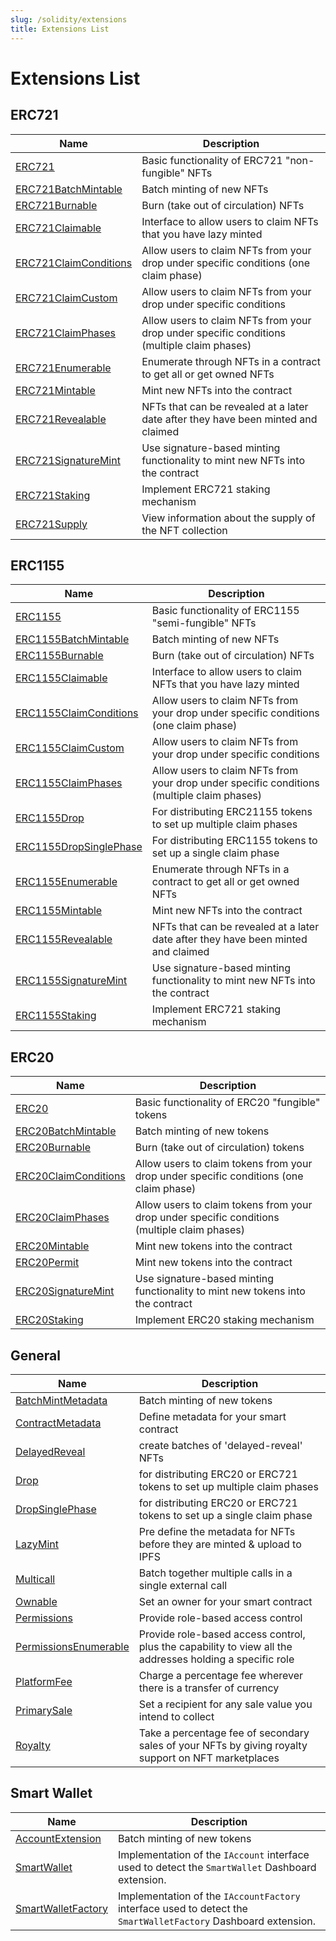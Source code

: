 ```yaml
---
slug: /solidity/extensions
title: Extensions List
---
```


# Extensions List

## ERC721

| Name                                                                | Description                                                                                |
| ------------------------------------------------------------------- | ------------------------------------------------------------------------------------------ |
| [ERC721](/solidity/extensions/erc721)                               | Basic functionality of ERC721 "non-fungible" NFTs                                          |
| [ERC721BatchMintable](/solidity/extensions/erc721batchmintable)     | Batch minting of new NFTs                                                                  |
| [ERC721Burnable](/solidity/extensions/erc721burnable)               | Burn (take out of circulation) NFTs                                                        |
| [ERC721Claimable](/solidity/extensions/erc721claimable)             | Interface to allow users to claim NFTs that you have lazy minted                           |
| [ERC721ClaimConditions](/solidity/extensions/erc721claimconditions) | Allow users to claim NFTs from your drop under specific conditions (one claim phase)       |
| [ERC721ClaimCustom](/solidity/extensions/erc721claimcustom)         | Allow users to claim NFTs from your drop under specific conditions                         |
| [ERC721ClaimPhases](/solidity/extensions/erc721claimphases)         | Allow users to claim NFTs from your drop under specific conditions (multiple claim phases) |
| [ERC721Enumerable](/solidity/extensions/erc721enumerable)           | Enumerate through NFTs in a contract to get all or get owned NFTs                          |
| [ERC721Mintable](/solidity/extensions/erc721mintable)               | Mint new NFTs into the contract                                                            |
| [ERC721Revealable](/solidity/extensions/erc721revealable)           | NFTs that can be revealed at a later date after they have been minted and claimed          |
| [ERC721SignatureMint](/solidity/extensions/erc721signaturemint)     | Use signature-based minting functionality to mint new NFTs into the contract               |
| [ERC721Staking](/solidity/extensions/erc721staking)                 | Implement ERC721 staking mechanism                                                         |
| [ERC721Supply](/solidity/extensions/erc721supply)                   | View information about the supply of the NFT collection                                    |

## ERC1155

| Name                                                                  | Description                                                                                |
| --------------------------------------------------------------------- | ------------------------------------------------------------------------------------------ |
| [ERC1155](/solidity/extensions/erc1155)                               | Basic functionality of ERC1155 "semi-fungible" NFTs                                        |
| [ERC1155BatchMintable](/solidity/extensions/erc1155batchmintable)     | Batch minting of new NFTs                                                                  |
| [ERC1155Burnable](/solidity/extensions/erc1155burnable)               | Burn (take out of circulation) NFTs                                                        |
| [ERC1155Claimable](/solidity/extensions/erc1155claimable)             | Interface to allow users to claim NFTs that you have lazy minted                           |
| [ERC1155ClaimConditions](/solidity/extensions/erc1155claimconditions) | Allow users to claim NFTs from your drop under specific conditions (one claim phase)       |
| [ERC1155ClaimCustom](/solidity/extensions/erc1155claimcustom)         | Allow users to claim NFTs from your drop under specific conditions                         |
| [ERC1155ClaimPhases](/solidity/extensions/erc1155claimphases)         | Allow users to claim NFTs from your drop under specific conditions (multiple claim phases) |
| [ERC1155Drop](/solidity/extensions/erc1155drop)                       | For distributing ERC21155 tokens to set up multiple claim phases                           |
| [ERC1155DropSinglePhase](/solidity/extensions/erc1155dropsinglephase) | For distributing ERC1155 tokens to set up a single claim phase                             |
| [ERC1155Enumerable](/solidity/extensions/erc1155enumerable)           | Enumerate through NFTs in a contract to get all or get owned NFTs                          |
| [ERC1155Mintable](/solidity/extensions/erc1155mintable)               | Mint new NFTs into the contract                                                            |
| [ERC1155Revealable](/solidity/extensions/erc1155revealable)           | NFTs that can be revealed at a later date after they have been minted and claimed          |
| [ERC1155SignatureMint](/solidity/extensions/erc1155signaturemint)     | Use signature-based minting functionality to mint new NFTs into the contract               |
| [ERC1155Staking](/solidity/extensions/erc1155staking)                 | Implement ERC721 staking mechanism                                                         |

## ERC20

| Name                                                              | Description                                                                                  |
| ----------------------------------------------------------------- | -------------------------------------------------------------------------------------------- |
| [ERC20](/solidity/extensions/erc20)                               | Basic functionality of ERC20 "fungible" tokens                                               |
| [ERC20BatchMintable](/solidity/extensions/erc20batchmintable)     | Batch minting of new tokens                                                                  |
| [ERC20Burnable](/solidity/extensions/erc20burnable)               | Burn (take out of circulation) tokens                                                        |
| [ERC20ClaimConditions](/solidity/extensions/erc20claimconditions) | Allow users to claim tokens from your drop under specific conditions (one claim phase)       |
| [ERC20ClaimPhases](/solidity/extensions/erc20claimphases)         | Allow users to claim tokens from your drop under specific conditions (multiple claim phases) |
| [ERC20Mintable](/solidity/extensions/erc20mintable)               | Mint new tokens into the contract                                                            |
| [ERC20Permit](/solidity/extensions/erc20permit)                   | Mint new tokens into the contract                                                            |
| [ERC20SignatureMint](/solidity/extensions/erc20signaturemint)     | Use signature-based minting functionality to mint new tokens into the contract               |
| [ERC20Staking](/solidity/extensions/erc20staking)                 | Implement ERC20 staking mechanism                                                            |

## General

| Name                                                                | Description                                                                                              |
| ------------------------------------------------------------------- | -------------------------------------------------------------------------------------------------------- |
| [BatchMintMetadata](/solidity/extensions/batchmintmetadata)         | Batch minting of new tokens                                                                              |
| [ContractMetadata](/solidity/extensions/contractmetadata)           | Define metadata for your smart contract                                                                  |
| [DelayedReveal](/solidity/extensions/delayedreveal)                 | create batches of 'delayed-reveal' NFTs                                                                  |
| [Drop](/solidity/extensions/drop)                                   | for distributing ERC20 or ERC721 tokens to set up multiple claim phases                                  |
| [DropSinglePhase](/solidity/extensions/dropsinglephase)             | for distributing ERC20 or ERC721 tokens to set up a single claim phase                                   |
| [LazyMint](/solidity/extensions/lazymint)                           | Pre define the metadata for NFTs before they are minted & upload to IPFS                                 |
| [Multicall](/solidity/extensions/multicall)                         | Batch together multiple calls in a single external call                                                  |
| [Ownable](/solidity/extensions/ownable)                             | Set an owner for your smart contract                                                                     |
| [Permissions](/solidity/extensions/permissions)                     | Provide role-based access control                                                                        |
| [PermissionsEnumerable](/solidity/extensions/permissionsenumerable) | Provide role-based access control, plus the capability to view all the addresses holding a specific role |
| [PlatformFee](/solidity/extensions/platformfee)                     | Charge a percentage fee wherever there is a transfer of currency                                         |
| [PrimarySale](/solidity/extensions/primarysale)                     | Set a recipient for any sale value you intend to collect                                                 |
| [Royalty](/solidity/extensions/royalty)                             | Take a percentage fee of secondary sales of your NFTs by giving royalty support on NFT marketplaces      |

## Smart Wallet

| Name                                                            | Description                                                                                                    |
| --------------------------------------------------------------- | -------------------------------------------------------------------------------------------------------------- |
| [AccountExtension](/solidity/extensions/account-extension)      | Batch minting of new tokens                                                                                    |
| [SmartWallet](/solidity/extensions/base-account)                | Implementation of the `IAccount` interface used to detect the `SmartWallet` Dashboard extension.               |
| [SmartWalletFactory](/solidity/extensions/base-account-factory) | Implementation of the `IAccountFactory` interface used to detect the `SmartWalletFactory` Dashboard extension. |
